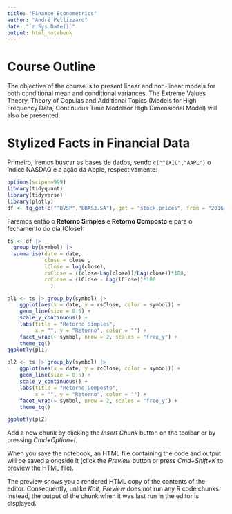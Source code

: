 ```yaml
---
title: "Finance Econometrics"
author: "André Pellizzaro"
date: "`r Sys.Date()`"
output: html_notebook
---
```

# Course Outline
The objective of the course is to present linear and non-linear models for both conditional mean and conditional variances. The Extreme Values Theory, Theory of Copulas and Additional Topics (Models for High Frequency Data, Continuous Time Modelsor High Dimensional Model) will also be presented.

# Stylized Facts in Financial Data

Primeiro, iremos buscar as bases de dados, sendo `c("^IXIC","AAPL")` o índice NASDAQ e a ação da Apple, respectivamente:

```r
options(scipen=999)
library(tidyquant)
library(tidyverse)
library(plotly)
df <- tq_get(c("^BVSP","BBAS3.SA"), get = "stock.prices", from = "2016-01-01", complete_cases = FALSE)
```

Faremos então o **Retorno Simples** e **Retorno Composto** e para o fechamento do dia (Close):


```r

ts <- df |> 
  group_by(symbol) |> 
  summarise(date = date, 
            close = close , 
            lClose = log(close), 
            rsClose = ((close-Lag(close))/Lag(close))*100,
            rcClose = (lClose - Lag(lClose))*100
              )

pl1 <- ts |> group_by(symbol) |>
    ggplot(aes(x = date, y = rsClose, color = symbol)) +
    geom_line(size = 0.5) +
    scale_y_continuous() +
    labs(title = "Retorno Simples",
         x = "", y = "Retorno", color = "") +
    facet_wrap(~ symbol, nrow = 2, scales = "free_y") +
    theme_tq() 
ggplotly(pl1)

pl2 <- ts |> group_by(symbol) |>
    ggplot(aes(x = date, y = rcClose, color = symbol)) +
    geom_line(size = 0.5) +
    scale_y_continuous() +
    labs(title = "Retorno Composto",
         x = "", y = "Retorno", color = "") +
    facet_wrap(~ symbol, nrow = 2, scales = "free_y") +
    theme_tq() 

ggplotly(pl2)
```





Add a new chunk by clicking the *Insert Chunk* button on the toolbar or by pressing *Cmd+Option+I*.

When you save the notebook, an HTML file containing the code and output will be saved alongside it (click the *Preview* button or press *Cmd+Shift+K* to preview the HTML file).

The preview shows you a rendered HTML copy of the contents of the editor. Consequently, unlike *Knit*, *Preview* does not run any R code chunks. Instead, the output of the chunk when it was last run in the editor is displayed.
